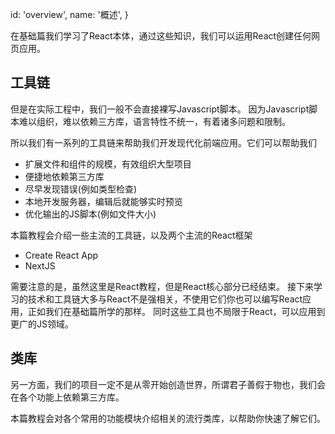   id: 'overview',
  name: '概述',
}

在基础篇我们学习了React本体，通过这些知识，我们可以运用React创建任何网页应用。

## 工具链

但是在实际工程中，我们一般不会直接裸写Javascript脚本。
因为Javascript脚本难以组织，难以依赖三方库，语言特性不统一，有着诸多问题和限制。

所以我们有一系列的工具链来帮助我们开发现代化前端应用。它们可以帮助我们

- 扩展文件和组件的规模，有效组织大型项目
- 便捷地依赖第三方库
- 尽早发现错误(例如类型检查)
- 本地开发服务器，编辑后就能够实时预览
- 优化输出的JS脚本(例如文件大小)

本篇教程会介绍一些主流的工具链，以及两个主流的React框架

- Create React App
- NextJS

需要注意的是，虽然这里是React教程，但是React核心部分已经结束。
接下来学习的技术和工具链大多与React不是强相关，不使用它们你也可以编写React应用，正如我们在基础篇所学的那样。
同时这些工具也不局限于React，可以应用到更广的JS领域。

## 类库

另一方面，我们的项目一定不是从零开始创造世界，所谓君子善假于物也，我们会在各个功能上依赖第三方库。

本篇教程会对各个常用的功能模块介绍相关的流行类库，以帮助你快速了解它们。
